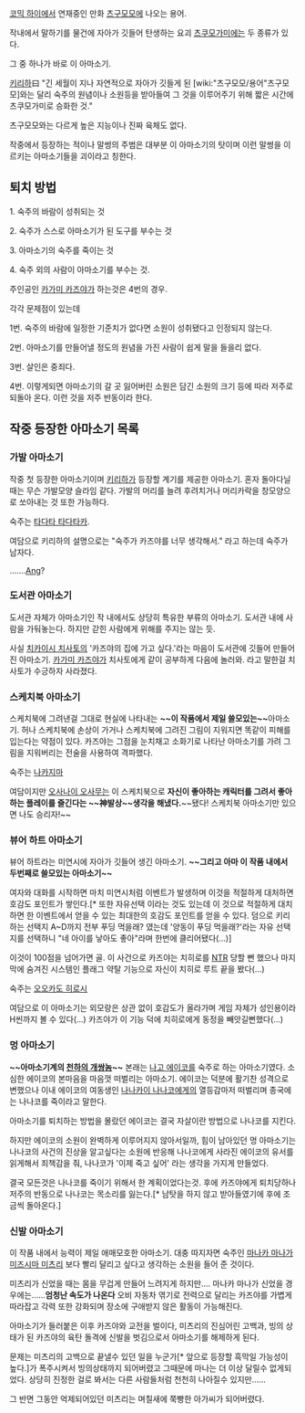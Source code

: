 [[코믹 하이]]에서 연재중인 만화 [[츠구모모]]에 나오는 용어.

작내에서 말하기를 물건에 자아가 깃들어 탄생하는 요괴 [[츠쿠모가미]]에는 두 종류가 있다.

그 중 하나가 바로 이 아마소기.

[[키리하]]曰 "긴 세월이 지나 자연적으로 자아가 깃들게 된 [wiki:"츠구모모/용어"츠구모모]와는 달리 숙주의 원념이나 소원등을 받아들여 그 것을 이루어주기 위해 짧은 시간에 츠쿠모가미로 승화한 것."

츠구모모와는 다르게 높은 지능이나 진짜 육체도 없다.

작중에서 등장하는 적이나 말썽의 주범은 대부분 이 아마소기의 탓이며 이런 말썽을 이르키는 아마소기들을 괴이라고 칭한다.

== 퇴치 방법 ==

1. 숙주의 바람이 성취되는 것

2. 숙주가 스스로 아마소기가 된 도구를 부수는 것

3. 아마소기의 숙주를 죽이는 것

4. 숙주 외의 사람이 아마소기를 부수는 것.

주인공인 [[카가미 카즈야]]가 하는것은 4번의 경우.

각각 문제점이 있는데

1번. 숙주의 바람에 일정한 기준치가 없다면 소원이 성취됐다고 인정되지 않는다.

2번. 아마소기를 만들어낼 정도의 원념을 가진 사람이 쉽게 말을 들을리 없다.

3번. 살인은 중죄다.

4번. 이렇게되면 아마소기의 갈 곳 잃어버린 소원은 담긴 소원의 크기 등에 따라 저주로 되돌아 온다. 이런 것을 저주 반동이라 한다.

== 작중 등장한 아마소기 목록 ==

=== 가발 아마소기 ===
작중 첫 등장한 아마소기이며 [[키리하]]가 등장할 계기를 제공한 아마소기.
혼자 돌아다닐때는 무슨 가발모양 슬라임 같다.
가발의 머리를 늘려 후려치거나 머리카락을 창모양으로 쏘아내는 것 또한 가능하다.

숙주는 [[타다타 타다타카]].

여담으로 키리하의 설명으로는 "숙주가 카즈야를 너무 생각해서." 라고 하는데 숙주가 남자다.

.......[[Ang]]?

=== 도서관 아마소기 ===
도서관 자체가 아마소기인 작 내에서도 상당히 특유한 부류의 아마소기.
도서관 내에 사람을 가둬놓는다. 하지만 갇힌 사람에게 위해를 주지는 않는 듯.

사실 [[치카이시 치사토]]의 '카즈야의 집에 가고 싶다.'라는 마음이 도서관에 깃들어 만들어진 아마소기. [[카가미 카즈야]]가 치사토에게 같이 공부하게 다음에 놀러와.
라고 말한걸 치사토가 수긍하자 사라졌다.

=== 스케치북 아마소기 ===
스케치북에 그려낸걸 그대로 현실에 나타내는 '''~~이 작품에서 제일 쓸모있는~~'''아마소기.
허나 스케치북에 손상이 가거나 스케치북에 그려진 그림이 지워지면 똑같이 피해를 입는다는 약점이 있다. 카즈야는 그점을 눈치채고 소화기로 나타난 아마소기를 가려 그림을 지워버리는 전술을 사용하여 격파했다.

숙주는 [[나카지마]]

여담이지만 [[오사나이 오사무]]는 이 스케치북으로 '''자신이 좋아하는 캐릭터를 그려서 좋아하는 플레이를 즐긴다는 ~~神발상~~생각을 해냈다.'''~~됐다! 스케치북 아마소기만 있으면 나도 승리자!~~

=== 뷰어 하트 아마소기 ===
뷰어 하트라는 미연시에 자아가 깃들어 생긴 아마소기.
'''~~그리고 아마 이 작품 내에서 두번째로 쓸모있는 아마소기~~'''

여자와 대화를 시작하면 마치 미연시처럼 이벤트가 발생하며 이것을 적절하게 대처하면 호감도 포인트가 쌓인다.[* 또한 자유선택 이라는 것도 있는데 이 것으로 적절하게 대치하면 한 이벤트에서 얻을 수 있는 최대한의 호감도 포인트를 얻을 수 있다. 덤으로 키리하는 선택지 A~D까지 전부 푸딩 먹을래? 였는데  '양동이 푸딩 먹을래?'라는 자유 선택지를 선택하니 "네 아이를 낳아도 좋아"라며 한번에 클리어됐다(...)]

이것이 100점을 넘어가면 골. 이 사건으로 카즈야는 치히로를 [[NTR]] 당할 뻔 했으나 마지막에 숨겨진 시스템인 플래그 약탈 기능으로 자신이 치히로 루트 끝을 봤다(...)

숙주는 [[오오카도 히로시]]

여담으로 이 아마소기는 외모랑은 상관 없이 호감도가 올라가며 게임 자체가 성인용이라 H씬까지 볼 수 있다(...) 카즈야가 이 기능 덕에 치히로에게 동정을 빼앗길뻔했다(...)

=== 멍 아마소기 ===
'''~~아마소기계의 [[천하의 개쌍놈]]~~'''
본래는 [[나고 에이코]]를 숙주로 하는 아마소기였다.
소심한 에이코의 본마음을 마음껏 떠벌리는 아마소기.
에이코는 덕분에 활기찬 성격으로 변했으나 이내 에이코의 여동생인 [[나나카이 나나코]]에게의 열등감마저 떠벌리며 종국에는 나나코를 죽이라고 말한다.

아마소기를 퇴치하는 방법을 몰랐던 에이코는 결국 자살이란 방법으로 나나코를 지킨다.

하지만 에이코의 소원이 완벽하게 이루어지지 않아서일까, 힘이 남아있던 멍 아마소기는 나나코의 사건의 진상을 알고싶다는 소원에 반응해 나나코에게 사라진 에이코의 유서를 읽게해서 죄책감을 줘, 나나코가 '이제 죽고 싶어' 라는 생각을 가지게 만들었다.

결국 모든것은 나나코를 죽이기 위해서 한 계획이었다는것.
후에 카즈야에게 퇴치당하나 저주의 반동으로 나나코는 목소리를 잃는다.[* 남탓을 하지 않고 받아들였기에 후에 조금씩 돌아온다.]

=== 신발 아마소기 ===
이 작품 내에서 능력이 제일 애매모호한 아마소기.
대충 따지자면 숙주인 [[마나카 마나]]가 [[미즈시마 미츠리]] 보다 빨리 달리고 싶다고 생각하는 소원을 들어 준 것이다.

미츠리가 신었을 때는 몸을 무겁게 만들어 느려지게 하지만....
마나카 마나가 신었을 경우에는......'''엄청난 속도가 나온다'''
오비 자동차 엮기로 전력으로 달리는 카즈야를 가볍게 따라잡고 각력 또한 강화되며 장소에 구애받지 않은 활동이 가능해진다.

아마소기가 들러붙은 이후 카즈야와 교전을 벌이다, 미츠리의 진심어린 고백과, 빙의 상태가 된 카즈야의 육탄 돌격에 신발을 벗김으로서 아마소기를 해제하게 된다.

문제는 미츠리의 고백으로 끝낼수 있던 일을 누군가[* 앞으로 등장할 흑막일 가능성이 높다.]가 폭주시켜서 빙의상태까지 되어버렸고 그때문에 마나는 더 이상 달릴수 없게되었다. 상당히 진정한 걸로 봐서는 다른 사람들처럼 천천히 나아질수 있지만...... 

그 반면 그동안 억제되어있던 미츠리는 며칠새에 쭉빵한 아가씨가 되어버렸다. 


